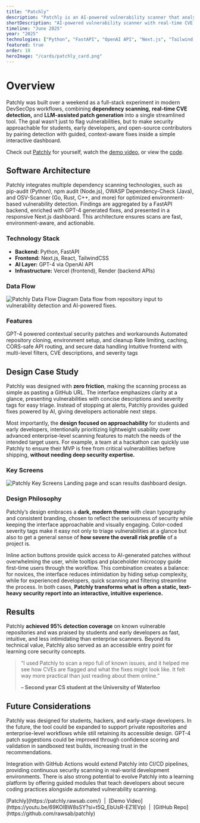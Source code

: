 ```yaml
---
title: "Patchly"
description: "Patchly is an AI-powered vulnerability scanner that analyzes GitHub repositories in real time, eliminating manual cloning while detecting insecure dependencies and providing context-aware fixes through an interactive dashboard."
shortDescription: "AI-powered vulnerability scanner with real-time CVE detection and intelligent fix suggestions. Zero setup, no guesswork."
timeline: "June 2025"
year: "2025"
technologies: ["Python", "FastAPI", "OpenAI API", "Next.js", "Tailwind CSS", "Vercel", "Render"]
featured: true
order: 10
heroImage: "/cards/patchly_card.png"
---
```


# Overview

Patchly was built over a weekend as a full-stack experiment in modern DevSecOps workflows, combining **dependency scanning,** **real-time CVE detection,** and **LLM-assisted patch generation** into a single streamlined tool. The goal wasn’t just to flag vulnerabilities, but to make security approachable for students, early developers, and open-source contributors by pairing detection with guided, context-aware fixes inside a simple interactive dashboard.

Check out [Patchly](https://patchly.rawsab.com/) for yourself, watch the [demo video](https://youtu.be/69KOlBW8sSY?si=t5Q_EbUsR-EZ1EVp), or view the [code](https://github.com/rawsab/patchly).

## Software Architecture

Patchly integrates multiple dependency scanning technologies, such as pip-audit (Python), npm audit (Node.js), OWASP Dependency-Check (Java), and OSV-Scanner (Go, Rust, C++, and more) for optimized environment-based vulnerability detection. Findings are aggregated by a FastAPI backend, enriched with GPT-4 generated fixes, and presented in a responsive Next.js dashboard. This architecture ensures scans are fast, environment-aware, and actionable.


### Technology Stack

- **Backend:** Python, FastAPI
- **Frontend:** Next.js, React, TailwindCSS
- **AI Layer:** GPT-4 via OpenAI API
- **Infrastructure:** Vercel (frontend), Render (backend APIs)

### Data Flow

<div className="my-8">
  <img 
    src="/case-studies/patchly/PatchlyDataFlow.png" 
    alt="Patchly Data Flow Diagram"
    className="w-full mb-6"
    draggable="false"
  />
  <span className="text-center text-sm text-[var(--foreground)]/50">
    Data flow from repository input to vulnerability detection and AI-powered fixes.
  </span>
</div>

### Features

<FeatureGrid>
  <FeatureCard icon="Sparkles" title="AI-Powered Security">
    GPT-4 powered contextual security patches and workarounds
  </FeatureCard>
  <FeatureCard icon="BrushCleaning" title="Integrated Repo Workflow">
    Automated repository cloning, environment setup, and cleanup
  </FeatureCard>
  <FeatureCard icon="Server" title="Optimized API Layer">
    Rate limiting, caching, CORS-safe API routing, and secure data handling
  </FeatureCard>
  <FeatureCard icon="ArrowDownNarrowWide" title="Interactive Dashboard">
    Intuitive frontend with multi-level filters, CVE descriptions, and severity tags
  </FeatureCard>
</FeatureGrid>


## Design Case Study

Patchly was designed with **zero friction**, making the scanning process as simple as pasting a GitHub URL. The interface emphasizes clarity at a glance, presenting vulnerabilities with concise descriptions and severity tags for easy triage. Instead of stopping at alerts, Patchly provides guided fixes powered by AI, giving developers actionable next steps. 

Most importantly, the **design focused on approachability** for students and early developers, intentionally prioritizing lightweight usability over advanced enterprise-level scanning features to match the needs of the intended target users. For example, a team at a hackathon can quickly use Patchly to ensure their MVP is free from critical vulnerabilities before shipping, **without needing deep security expertise.**


### Key Screens

<div className="my-8">
  <img 
    src="/case-studies/patchly/PatchlyScreens.png" 
    alt="Patchly Key Screens"
    className="w-full mb-6 rounded-lg"
    draggable="false"
  />
  <span className="text-center text-sm text-[var(--foreground)]/50">
    Landing page and scan results dashboard design.
  </span>
</div>


### Design Philosophy

Patchly’s design embraces a **dark, modern theme** with clean typography and consistent branding, chosen to reflect the seriousness of security while keeping the interface approachable and visually engaging. Color-coded severity tags make it easy not only to triage vulnerabilities at a glance but also to get a general sense of **how severe the overall risk profile** of a project is. 

Inline action buttons provide quick access to AI-generated patches without overwhelming the user, while tooltips and placeholder microcopy guide first-time users through the workflow. This combination creates a balance: for novices, the interface reduces intimidation by hiding setup complexity, while for experienced developers, quick scanning and filtering streamline the process. In both cases, **Patchly transforms what is often a static, text-heavy security report into an interactive, intuitive experience.**



## Results

Patchly **achieved 95% detection coverage** on known vulnerable repositories and was praised by students and early developers as fast, intuitive, and less intimidating than enterprise scanners. Beyond its technical value, Patchly also served as an accessible entry point for learning core security concepts.

> “I used Patchly to scan a repo full of known issues, and it helped me see how CVEs are flagged and what the fixes might look like. It felt way more practical than just reading about them online.”
>
> **– Second year CS student at the University of Waterloo**


## Future Considerations

Patchly was designed for students, hackers, and early-stage developers. In the future, the tool could be expanded to support private repositories and enterprise-level workflows while still retaining its accessible design. GPT-4 patch suggestions could be improved through confidence scoring and validation in sandboxed test builds, increasing trust in the recommendations. 

Integration with GitHub Actions would extend Patchly into CI/CD pipelines, providing continuous security scanning in real-world development environments. There is also strong potential to evolve Patchly into a learning platform by offering guided modules that teach developers about secure coding practices alongside automated vulnerability scanning.

<div className="mt-8">
  <span className="text-center text-md text-[var(--foreground)]/50">
    [Patchly](https://patchly.rawsab.com/) &nbsp;|&nbsp; [Demo Video](https://youtu.be/69KOlBW8sSY?si=t5Q_EbUsR-EZ1EVp) &nbsp;|&nbsp; [GitHub Repo](https://github.com/rawsab/patchly) 
  </span>
</div>